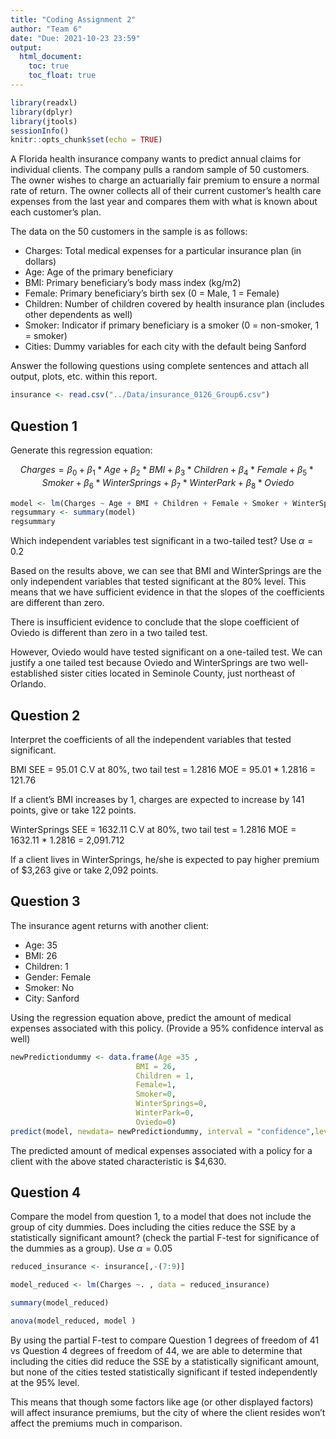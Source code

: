 ```yaml
---
title: "Coding Assignment 2"
author: "Team 6"
date: "Due: 2021-10-23 23:59"
output: 
  html_document:
    toc: true
    toc_float: true
---
```


```r
library(readxl)
library(dplyr)
library(jtools)
sessionInfo()
knitr::opts_chunk$set(echo = TRUE)
```

A Florida health insurance company wants to predict annual claims for individual clients. The company pulls a random sample of 50 customers. The owner wishes to charge an actuarially fair premium to ensure a normal rate of return. The owner collects all of their current customer’s health care expenses from the last year and compares them with what is known about each customer’s plan. 

The data on the 50 customers in the sample is as follows:

-	Charges: Total medical expenses for a particular insurance plan (in dollars)
-	Age: Age of the primary beneficiary
-	BMI: Primary beneficiary’s body mass index (kg/m2)
-	Female: Primary beneficiary’s birth sex (0 = Male, 1 = Female)
-	Children: Number of children covered by health insurance plan (includes other dependents as well)
-	Smoker: Indicator if primary beneficiary is a smoker (0 = non-smoker, 1 = smoker)
-	Cities: Dummy variables for each city with the default being Sanford

Answer the following questions using complete sentences and attach all output, plots, etc. within this report.


```r
insurance <- read.csv("../Data/insurance_0126_Group6.csv")
```



## Question 1

Generate this regression equation:

$$Charges = \beta_{0}+\beta_{1}*Age+\beta_{2}*BMI+\beta_{3}*Children + \beta_{4}*Female + \beta_{5}*Smoker + \beta_{6}*WinterSprings + \beta_{7}*WinterPark + \beta_{8}*Oviedo$$

```r
model <- lm(Charges ~ Age + BMI + Children + Female + Smoker + WinterSprings + WinterPark + Oviedo, data = insurance)
regsummary <- summary(model)
regsummary
```

Which independent variables test significant in a two-tailed test? Use $\alpha = 0.2$

Based on the results above, we can see that BMI and WinterSprings are the only independent variables that tested significant at the 80% level. This means that we have sufficient evidence in that the slopes of the coefficients are different than zero.

There is insufficient evidence to conclude that the slope coefficient of Oviedo is different than zero in a two tailed test. 

However, Oviedo would have tested significant on a one-tailed test. We can justify a one tailed test because Oviedo and WinterSprings are two well-established sister cities located in Seminole County, just northeast of Orlando.

## Question 2

Interpret the coefficients of all the independent variables that tested significant.

BMI SEE = 95.01
C.V at 80%, two tail test = 1.2816
MOE = 95.01 * 1.2816 = 121.76

If a client's BMI increases by 1, charges are expected to increase by 141 points, give or take 122 points. 


WinterSprings SEE = 1632.11
C.V at 80%, two tail test = 1.2816
MOE = 1632.11 * 1.2816 = 2,091.712

If a client lives in WinterSprings, he/she is expected to pay higher premium of $3,263 give or take 2,092 points.


## Question 3

The insurance agent returns with another client:

- Age: 35
- BMI: 26
- Children: 1
- Gender: Female
- Smoker: No
- City: Sanford

Using the regression equation above, predict the amount of medical expenses associated with this policy. (Provide a 95% confidence interval as well)

```r
newPredictiondummy <- data.frame(Age =35 ,
                            BMI = 26,
                            Children = 1,
                            Female=1,
                            Smoker=0,
                            WinterSprings=0,
                            WinterPark=0,
                            Oviedo=0)
predict(model, newdata= newPredictiondummy, interval = "confidence",levels=.95)


```

The predicted amount of medical expenses associated with a policy for a client with the above stated characteristic is $4,630.

## Question 4

Compare the model from question 1, to a model that does not include the group of city dummies. Does including the cities reduce the SSE by a statistically significant amount? (check the partial F-test for significance of the dummies as a group). Use $\alpha = 0.05$

```r
reduced_insurance <- insurance[,-(7:9)]

model_reduced <- lm(Charges ~. , data = reduced_insurance)

summary(model_reduced)
```
```r
anova(model_reduced, model )
```

By using the partial F-test to compare Question 1 degrees of freedom of 41 vs Question 4 degrees of freedom of 44, we are able to determine that including the cities did reduce the SSE by a statistically significant amount, but none of the cities tested statistically significant if tested independently at the 95% level.  

This means that though some factors like age (or other displayed factors) will affect insurance premiums, but the city of where the client resides won't affect the premiums much in comparison.
